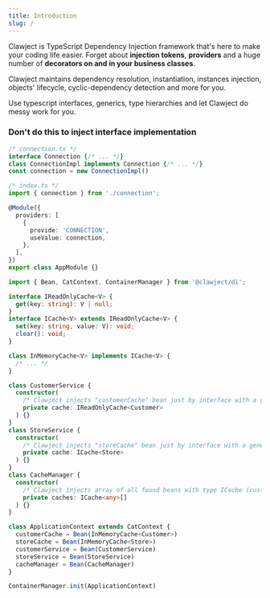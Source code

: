 ```yaml
---
title: Introduction
slug: /
---
```


Clawject is TypeScript Dependency Injection framework that's here to make your coding life easier.
Forget about **injection tokens**, **providers** and a huge number of **decorators on and in your business classes**.

Clawject maintains dependency resolution, instantiation, instances injection,
objects' lifecycle, cyclic-dependency detection and more for you.

Use typescript interfaces, generics, type hierarchies and let Clawject do messy work for you.

### Don't do this to inject interface implementation
```ts
/* connection.ts */
interface Connection {/* ... */}
class ConnectionImpl implements Connection {/* ... */}
const connection = new ConnectionImpl()

/* index.ts */
import { connection } from './connection';

@Module({
  providers: [
    {
      provide: 'CONNECTION',
      useValue: connection,
    },
  ],
})
export class AppModule {}

```

```ts
import { Bean, CatContext, ContainerManager } from '@clawject/di';

interface IReadOnlyCache<V> {
  get(key: string): V | null;
}
interface ICache<V> extends IReadOnlyCache<V> {
  set(key: string, value: V): void;
  clear(): void;
}

class InMemoryCache<V> implements ICache<V> {
  /* ... */
}

class CustomerService {
  constructor(
    /* Clawject injects "customerCache" bean just by interface with a generic type */
    private cache: IReadOnlyCache<Customer>
  ) {}
}
class StoreService {
  constructor(
    /* Clawject injects "storeCache" bean just by interface with a generic type */
    private cache: ICache<Store>
  ) {}
}
class CacheManager {
  constructor(
    /* Clawject injects array of all found beans with type ICache (customerCache, storeCache) */
    private caches: ICache<any>[]
  ) {}
}

class ApplicationContext extends CatContext {
  customerCache = Bean(InMemoryCache<Customer>)
  storeCache = Bean(InMemoryCache<Store>)
  customerService = Bean(CustomerService)
  storeService = Bean(StoreService)
  cacheManager = Bean(CacheManager)
}

ContainerManager.init(ApplicationContext)
```
